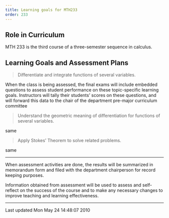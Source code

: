 ```yaml
---
title: Learning goals for MTH233
order: 233
---
```


## Role in Curriculum

MTH 233 is the third course of a three-semester sequence in calculus.

## Learning Goals and Assessment Plans

> Differentiate and integrate functions of several
> variables.

When the class is being assessed, the final exams
will include embedded questions to assess student
performance on these topic-specific learning
goals. Instructors will tally their students'
scores on these questions, and will forward this
data to the chair of the department pre-major
curriculum committee

> Understand the geometric meaning of
> differentiation for functions of several
> variables.

same

> Apply Stokes' Theorem to solve related
> problems.

same

----

When assessment activities are done, the results will be summarized in
memorandum form and filed with the department chairperson for record
keeping
purposes.

Information obtained from assessment will be used to assess and
self-reflect on the success of the course and to make any necessary
changes to
improve teaching and learning effectiveness.

------------------------------------------------------------------------

Last updated Mon May 24 14:48:07 2010
